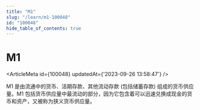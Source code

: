 ```yaml
---
title: "M1"
slug: "/learn/m1-100048"
id: "100048"
hide_table_of_contents: true
---
```



# M1

<ArticleMeta id={100048} updatedAt={'2023-09-26 13:58:47'} />
<div className='border-solid border-b border-t-0 my-4 border-[var(--ifm-color-gray-300)]' />

M1 是由流通中的货币、活期存款、其他流动存款 (包括储蓄存款) 组成的货币供应量。M1 包括货币供应量中最流动的部分，因为它包含着可以迅速兑换成现金的货币和资产，又被称为狭义货币供应量。
